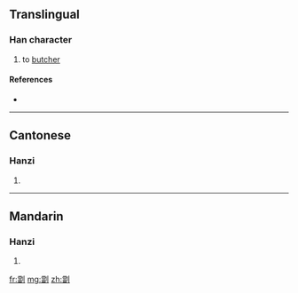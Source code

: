 ==Translingual==

===Han character===
{{Han char|rn=18|rad=刀|as=13|sn=15|four=|canj=火田中弓 (FWLN)}}

# to [[butcher]]

====References====
* {{Han ref|kx=0144.501|hdz=10358.050|uh=528F|ud=21135}}

----

==Cantonese==

===Hanzi===
{{yue-hanzi|jyut=|y=tong1}}

# {{defn|Cantonese|sort=刀13}}

----

==Mandarin==

===Hanzi===
{{cmn-hanzi|pin=[[tāng]] ([[tang1]])|wg=t'ang<sup>1</sup>}}

# {{defn|Mandarin|sort=刀13}}

[[fr:劏]]
[[mg:劏]]
[[zh:劏]]